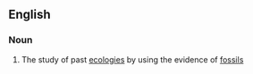 ==English==

===Noun===
{{en-noun|-}}

# The study of past [[ecology|ecologies]] by using the evidence of [[fossil]]s